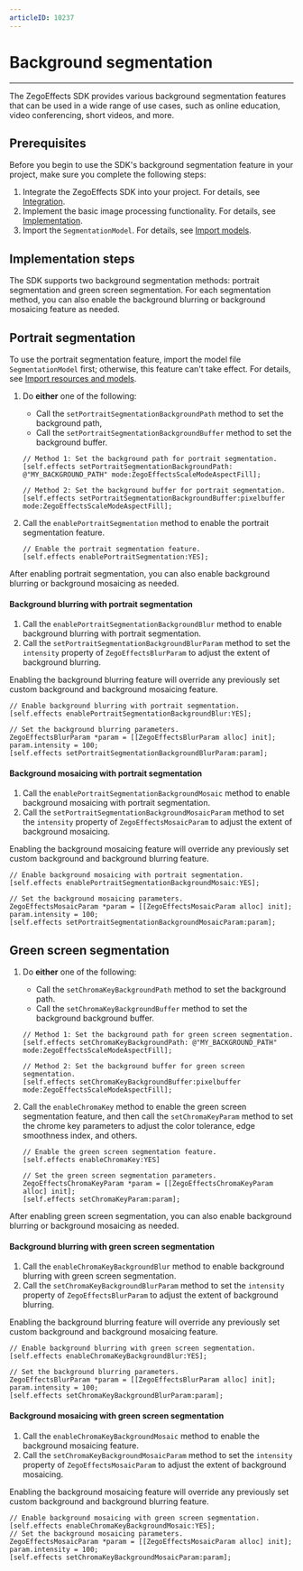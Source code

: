```yaml
---
articleID: 10237
---
```


# Background segmentation

---


The ZegoEffects SDK provides various background segmentation features that can be used in a wide range of use cases, such as online education, video conferencing, short videos, and more.

## Prerequisites

Before you begin to use the SDK's background segmentation feature in your project, make sure you complete the following steps:

1. Integrate the ZegoEffects SDK into your project. For details, see [Integration](#9909).
2. Implement the basic image processing functionality. For details, see [Implementation](#9915).
3. Import the `SegmentationModel`. For details, see [Import models](9919#2).

## Implementation steps

The SDK supports two background segmentation methods: portrait segmentation and green screen segmentation. For each segmentation method, you can also enable the background blurring or background mosaicing feature as needed.

## Portrait segmentation

<Warning title="Warning">

To use the portrait segmentation feature, import the model file `SegmentationModel` first; otherwise, this feature can't take effect. For details, see [Import resources and models](!Quick_Starts/Import_Resources).
</Warning>

1. Do **either** one of the following:

    - Call the `setPortraitSegmentationBackgroundPath` method to set the background path, 
    - Call the `setPortraitSegmentationBackgroundBuffer` method to set the background buffer. 

    ```objc
    // Method 1: Set the background path for portrait segmentation. 
    [self.effects setPortraitSegmentationBackgroundPath: @"MY_BACKGROUND_PATH" mode:ZegoEffectsScaleModeAspectFill];
    
    // Method 2: Set the background buffer for portrait segmentation. 
    [self.effects setPortraitSegmentationBackgroundBuffer:pixelbuffer mode:ZegoEffectsScaleModeAspectFill];
    ```

2. Call the `enablePortraitSegmentation` method to enable the portrait segmentation feature.

    ```objc
    // Enable the portrait segmentation feature.
    [self.effects enablePortraitSegmentation:YES];
    ```

<p>After enabling portrait segmentation, you can also enable background blurring or background mosaicing as needed. </p>

#### Background blurring with portrait segmentation 

1. Call the `enablePortraitSegmentationBackgroundBlur` method to enable background blurring with portrait segmentation. 
2. Call the `setPortraitSegmentationBackgroundBlurParam` method to set the `intensity` property of `ZegoEffectsBlurParam` to adjust the extent of background blurring.

<div class ='mk-warning'>
Enabling the background blurring feature will override any previously set custom background and background mosaicing feature.</div>

```objc
// Enable background blurring with portrait segmentation.
[self.effects enablePortraitSegmentationBackgroundBlur:YES];

// Set the background blurring parameters.
ZegoEffectsBlurParam *param = [[ZegoEffectsBlurParam alloc] init];
param.intensity = 100;
[self.effects setPortraitSegmentationBackgroundBlurParam:param];
```

#### Background mosaicing with portrait segmentation

1. Call the `enablePortraitSegmentationBackgroundMosaic` method to enable background mosaicing with portrait segmentation. 
2. Call the `setPortraitSegmentationBackgroundMosaicParam` method to set the `intensity` property of `ZegoEffectsMosaicParam` to adjust the extent of background mosaicing.

<div class ='mk-warning'>
Enabling the background mosaicing feature will override any previously set custom background and background blurring feature.</div>

```objc
// Enable background mosaicing with portrait segmentation.
[self.effects enablePortraitSegmentationBackgroundMosaic:YES];
  
// Set the background mosaicing parameters.
ZegoEffectsMosaicParam *param = [[ZegoEffectsMosaicParam alloc] init];
param.intensity = 100;
[self.effects setPortraitSegmentationBackgroundMosaicParam:param];
```



## Green screen segmentation

1. Do **either** one of the following: 

    - Call the `setChromaKeyBackgroundPath` method to set the background path.
    - Call the `setChromaKeyBackgroundBuffer` method to set the background background buffer. 

    ```objc
    // Method 1: Set the background path for green screen segmentation.
    [self.effects setChromaKeyBackgroundPath: @"MY_BACKGROUND_PATH" mode:ZegoEffectsScaleModeAspectFill];
    
    // Method 2: Set the background buffer for green screen segmentation.
    [self.effects setChromaKeyBackgroundBuffer:pixelbuffer mode:ZegoEffectsScaleModeAspectFill];
    ```

2. Call the `enableChromaKey` method to enable the green screen segmentation feature, and then call the `setChromaKeyParam` method to set the chrome key parameters to adjust the color tolerance, edge smoothness index, and others.

    ```objc
    // Enable the green screen segmentation feature.
    [self.effects enableChromaKey:YES]
    
    // Set the green screen segmentation parameters.
    ZegoEffectsChromaKeyParam *param = [[ZegoEffectsChromaKeyParam alloc] init];
    [self.effects setChromaKeyParam:param];
    ```

<p>After enabling green screen segmentation, you can also enable background blurring or background mosaicing as needed. </p>

#### Background blurring with green screen segmentation 

1. Call the `enableChromaKeyBackgroundBlur` method to enable background blurring with green screen segmentation.
2. Call the `setChromaKeyBackgroundBlurParam` method to set the `intensity` property of `ZegoEffectsBlurParam` to adjust the extent of background blurring.

<div class ='mk-warning'>
Enabling the background blurring feature will override any previously set custom background and background mosaicing feature.
</div>


```objc
// Enable background blurring with green screen segmentation.
[self.effects enableChromaKeyBackgroundBlur:YES];
    
// Set the background blurring parameters.
ZegoEffectsBlurParam *param = [[ZegoEffectsBlurParam alloc] init];
param.intensity = 100;
[self.effects setChromaKeyBackgroundBlurParam:param];
```

#### Background mosaicing with green screen segmentation  

1. Call the `enableChromaKeyBackgroundMosaic` method to enable the background mosaicing feature. 
2. Call the `setChromaKeyBackgroundMosaicParam` method to set the `intensity` property of `ZegoEffectsMosaicParam` to adjust the extent of background mosaicing.

<div class ='mk-warning'>

Enabling the background mosaicing feature will override any previously set custom background and background blurring feature.</div>


```objc
// Enable background mosaicing with green screen segmentation.
[self.effects enableChromaKeyBackgroundMosaic:YES];
// Set the background mosaicing parameters.
ZegoEffectsMosaicParam *param = [[ZegoEffectsMosaicParam alloc] init];
param.intensity = 100;
[self.effects setChromaKeyBackgroundMosaicParam:param];
```
